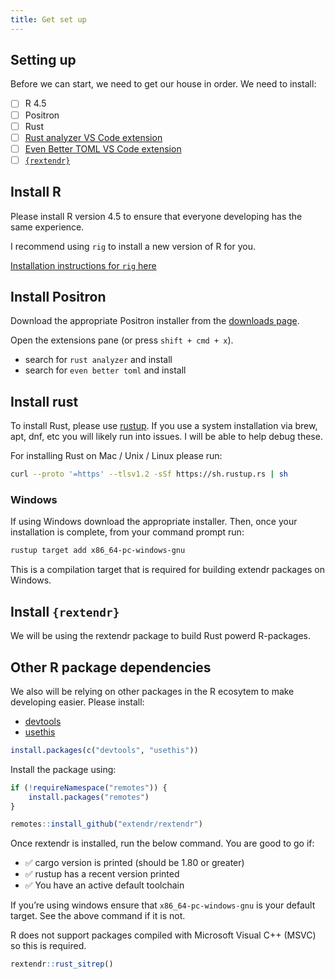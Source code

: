 ```yaml
---
title: Get set up
---
```


## Setting up

Before we can start, we need to get our house in order. We need to install:

- [ ] R 4.5
- [ ] Positron
- [ ] Rust
- [ ] [Rust analyzer VS Code extension](https://marketplace.visualstudio.com/items?itemName=rust-lang.rust-analyzer)
- [ ] [Even Better TOML VS Code extension](https://marketplace.visualstudio.com/items?itemName=tamasfe.even-better-toml)
- [ ] [`{rextendr}`](https://github.com/extendr/rextendr)

## Install R

Please install R version 4.5 to ensure that everyone developing has the same experience.

::: callout-tip

I recommend using `rig` to install a new version of R for you.

[Installation instructions for `rig` here](https://github.com/r-lib/rig/?tab=readme-ov-file#id-installation)

:::

## Install Positron

Download the appropriate Positron installer from the [downloads page](https://positron.posit.co/download.html).

Open the extensions pane (or press `shift + cmd + x`).

- search for `rust analyzer` and install
- search for `even better toml` and install

## Install rust

To install Rust, please use [rustup](https://rustup.rs/). If you use a system installation via brew, apt, dnf, etc you will likely run into issues. I will be able to help debug these.

For installing Rust on Mac / Unix / Linux please run:

```bash
curl --proto '=https' --tlsv1.2 -sSf https://sh.rustup.rs | sh
```

### Windows

If using Windows download the appropriate installer. Then, once your installation is complete, from your command prompt run:

```bash
rustup target add x86_64-pc-windows-gnu
```

This is a compilation target that is required for building extendr packages on Windows.

## Install `{rextendr}`

We will be using the rextendr package to build Rust powerd R-packages.

::: callout-caution
## Other R package dependencies

We also will be relying on other packages in the R ecosytem to make developing easier. Please install:

- [devtools](https://devtools.r-lib.org/)
- [usethis](https://usethis.r-lib.org/)

```r
install.packages(c("devtools", "usethis"))
```

:::

Install the package using:

```r
if (!requireNamespace("remotes")) {
    install.packages("remotes")
}

remotes::install_github("extendr/rextendr")
```

Once rextendr is installed, run the below command. You are good to go if:

- ✅ cargo version is printed (should be 1.80 or greater)
- ✅ rustup has a recent version printed
- ✅ You have an active default toolchain

::: callout-important
If you're using windows ensure that `x86_64-pc-windows-gnu` is your default target. See the above command if it is not.

R does not support packages compiled with Microsoft Visual C++ (MSVC) so this is required.
:::

```r
rextendr::rust_sitrep()
```
